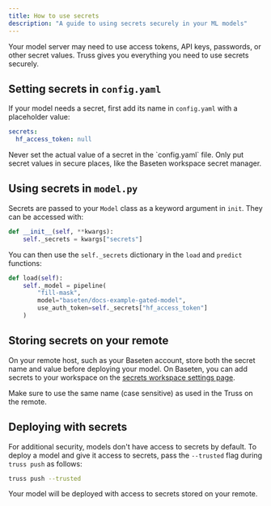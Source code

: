 ```yaml
---
title: How to use secrets
description: "A guide to using secrets securely in your ML models"
---
```


Your model server may need to use access tokens, API keys, passwords, or other secret values. Truss gives you everything you need to use secrets securely.

## Setting secrets in `config.yaml`

If your model needs a secret, first add its name in `config.yaml` with a placeholder value:

```yaml config.yaml
secrets:
  hf_access_token: null
```

<Warning>
Never set the actual value of a secret in the `config.yaml` file. Only put secret values in secure places, like the Baseten workspace secret manager.
</Warning>

## Using secrets in `model.py`

Secrets are passed to your `Model` class as a keyword argument in `init`. They can be accessed with:

```py model/model.py
def __init__(self, **kwargs):
    self._secrets = kwargs["secrets"]
```

You can then use the `self._secrets` dictionary in the `load` and `predict` functions:

```py model/model.py
def load(self):
    self._model = pipeline(
        "fill-mask",
        model="baseten/docs-example-gated-model",
        use_auth_token=self._secrets["hf_access_token"]
    )
```

## Storing secrets on your remote

On your remote host, such as your Baseten account, store both the secret name and value before deploying your model. On Baseten, you can add secrets to your workspace on the [secrets workspace settings page](https://app.baseten.co/settings/secrets).

Make sure to use the same name (case sensitive) as used in the Truss on the remote.

## Deploying with secrets

For additional security, models don't have access to secrets by default. To deploy a model and give it access to secrets, pass the `--trusted` flag during `truss push` as follows:

```sh
truss push --trusted
```

Your model will be deployed with access to secrets stored on your remote.
